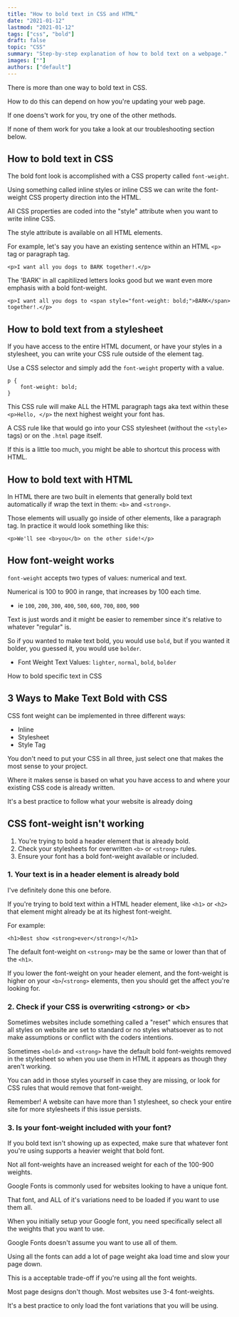 ```yaml
---
title: "How to bold text in CSS and HTML"
date: "2021-01-12"
lastmod: "2021-01-12"
tags: ["css", "bold"]
draft: false
topic: "CSS"
summary: "Step-by-step explanation of how to bold text on a webpage."
images: [""]
authors: ["default"]
---
```


There is more than one way to bold text in CSS.

How to do this can depend on how you're updating your web page.

If one doens't work for you, try one of the other methods.

If none of them work for you take a look at our troubleshooting section below.

## How to bold text in CSS

The bold font look is accomplished with a CSS property called `font-weight`.

Using something called inline styles or inline CSS we can write the font-weight CSS property direction into the HTML.

All CSS properties are coded into the "style" attribute when you want to write inline CSS.

The style attribute is available on all HTML elements.

For example, let's say you have an existing sentence within an HTML `<p>` tag or paragraph tag.

`<p>I want all you dogs to BARK together!.</p>`

The 'BARK' in all capitilized letters looks good but we want even more emphasis with a bold font-weight.

`<p>I want all you dogs to <span style="font-weight: bold;">BARK</span> together!.</p>`

## How to bold text from a stylesheet

If you have access to the entire HTML document, or have your styles in a stylesheet, you can write your CSS rule outside of the element tag.

Use a CSS selector and simply add the `font-weight` property with a value.

```
p {
    font-weight: bold;
}
```

This CSS rule will make ALL the HTML paragraph tags aka text within these `<p>Hello, </p>` the next highest weight your font has.

A CSS rule like that would go into your CSS stylesheet (without the `<style>` tags) or on the `.html` page itself.

If this is a little too much, you might be able to shortcut this process with HTML.

## How to bold text with HTML

In HTML there are two built in elements that generally bold text automatically if wrap the text in them: `<b>` and `<strong>`.

Those elements will usually go inside of other elements, like a paragraph tag. In practice it would look something like this:

`<p>We'll see <b>you</b> on the other side!</p>`

## How font-weight works

`font-weight` accepts two types of values: numerical and text.

Numerical is 100 to 900 in range, that increases by 100 each time.

- ie `100`, `200`, `300`, `400`, `500`, `600`, `700`, `800`, `900`

Text is just words and it might be easier to remember since it's relative to whatever "regular" is.

So if you wanted to make text bold, you would use `bold`, but if you wanted it bolder, you guessed it, you would use `bolder`.

- Font Weight Text Values: `lighter`, `normal`, `bold`, `bolder`

How to bold specific text in CSS

## 3 Ways to Make Text Bold with CSS

CSS font weight can be implemented in three different ways:

- Inline
- Stylesheet
- Style Tag

You don't need to put your CSS in all three, just select one that makes the most sense to your project.

Where it makes sense is based on what you have access to and where your existing CSS code is already written.

It's a best practice to follow what your website is already doing

## CSS font-weight isn't working

1. You're trying to bold a header element that is already bold.
2. Check your stylesheets for overwritten `<b>` or `<strong>` rules.
3. Ensure your font has a bold font-weight available or included.

### 1. Your text is in a header element is already bold

I've definitely done this one before.

If you're trying to bold text within a HTML header element, like `<h1>` or `<h2>` that element might already be at its highest font-weight.

For example:

`<h1>Best show <strong>ever</strong>!</h1>`

The default font-weight on `<strong>` may be the same or lower than that of the `<h1>`.

If you lower the font-weight on your header element, and the font-weight is higher on your `<b>`/`<strong>` elements, then you should get the affect you're looking for.

### 2. Check if your CSS is overwriting &lt;strong&gt; or &lt;b&gt;

Sometimes websites include something called a "reset" which ensures that all styles on website are set to standard or no styles whatsoever as to not make assumptions or conflict with the coders intentions.

Sometimes `<bold>` and `<strong>` have the default bold font-weights removed in the stylesheet so when you use them in HTML it appears as though they aren't working.

You can add in those styles yourself in case they are missing, or look for CSS rules that would remove that font-weight.

Remember! A website can have more than 1 stylesheet, so check your entire site for more stylesheets if this issue persists.

### 3. Is your font-weight included with your font?

If you bold text isn't showing up as expected, make sure that whatever font you're using supports a heavier weight that bold font.

Not all font-weights have an increased weight for each of the 100-900 weights.

Google Fonts is commonly used for websites looking to have a unique font.

That font, and ALL of it's variations need to be loaded if you want to use them all.

When you initially setup your Google font, you need specifically select all the weights that you want to use.

Google Fonts doesn't assume you want to use all of them.

Using all the fonts can add a lot of page weight aka load time and slow your page down.

This is a acceptable trade-off if you're using all the font weights.

Most page designs don't though. Most websites use 3-4 font-weights.

It's a best practice to only load the font variations that you will be using.
